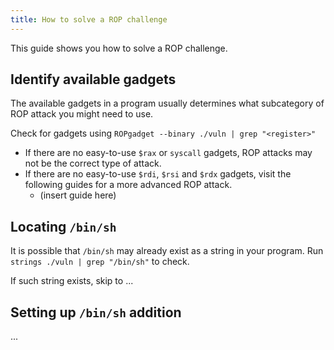 ```yaml
---
title: How to solve a ROP challenge
---
```

This guide shows you how to solve a ROP challenge.

## Identify available gadgets
The available gadgets in a program usually determines what subcategory of ROP attack you might need to use.

Check for gadgets using `ROPgadget --binary ./vuln | grep "<register>"`
- If there are no easy-to-use `$rax` or `syscall` gadgets, ROP attacks may not be the correct type of attack.
- If there are no easy-to-use `$rdi`, `$rsi` and `$rdx` gadgets, visit the following guides for a more advanced ROP attack.
    - (insert guide here)

## Locating `/bin/sh`
It is possible that `/bin/sh` may already exist as a string in your program. Run `strings ./vuln | grep "/bin/sh"` to check.

If such string exists, skip to ...

## Setting up `/bin/sh` addition
...